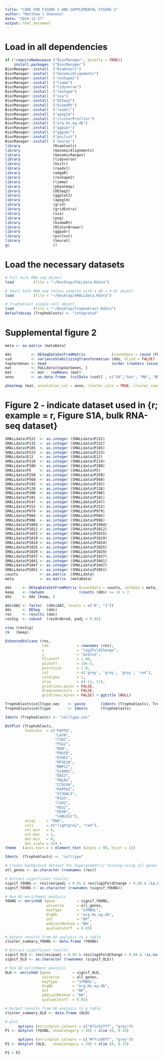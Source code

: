 ```yaml
---
title: "CODE FOR FIGURE 2 AND SUPPLEMENTAL FIGURE 2"
author: "Matthew J Shannon"
date: "2024-12-17"
output: html_document
---
```


# Load in all dependencies

```r
if (!requireNamespace ("BiocManager", quietly = TRUE))
    install.packages  ("BiocManager")
BiocManager::install  ("Rsamtools")
BiocManager::install  ("GenomicAlignments")
BiocManager::install  ("reshape2")
BiocManager::install  ("limma")
BiocManager::install  ("tidyverse")
BiocManager::install  ("reshape")
BiocManager::install  ("sva")
BiocManager::install  ("DESeq2")
BiocManager::install  ("biomaRt")
BiocManager::install  ("readxl")
BiocManager::install  ("apeglm")
BiocManager::install  ("clusterProfiler")
BiocManager::install  ("org.Hs.eg.db")
BiocManager::install  ("ggpubr")
BiocManager::install  ("ggpubr")
BiocManager::install  ("pvclust")
BiocManager::install  ('Seurat')
library               (Rsamtools)
library               (GenomicAlignments)
library               (GenomicRanges)
library               (tidyverse)
library               (knitr)
library               (readxl)
library               (edgeR)
library               (reshape2)
library               (limma)
library               (pheatmap)
library               (DESeq2)
library               (ggplot2)
library               (apeglm)
library               (grid)
library               (gridExtra)
library               (sva)
library               (png)
library               (biomaRt)
library               (RColorBrewer)
library               (ggpubr)
library               (pvclust)
library               (Seurat)
gc                    ()
```

# Load the necessary datasets

```r
# Full bulk RNA-seq object
load         (file = "~/Desktop/FULLdata.Rdata")

# Small bulk RNA-seq (minus samples with a GA = 9.0) object
load         (file = "~/Desktop/SMALLdata.Rdata")

# Trophoblast single-cell object
load         (file = "~/Desktop/Trophoblast.Rdata")
DefaultAssay (Trophoblasts) <- "integrated"
```

# Supplemental figure 2

```r
meta <- as.matrix (metaData)
```

```r
dds         <- DESeqDataSetFromMatrix            (countData = round (FULLdata), colData = meta, design = ~1)
vsd         <- varianceStabilizingTransformation (dds, blind = FALSE)
topVarGenes <- head                              (order (rowVars (assay (vsd)), decreasing = TRUE), 50)
mat         <- FULLdata[topVarGenes, ]
mat         <- mat - rowMeans (mat)
anno        <- as.data.frame  (colData (vsd)[ , c("GA","Sex", "MA", "BMI", "Smoke", "AI",  "AH")])

pheatmap (mat, annotation_col = anno, cluster_cols = TRUE, cluster_rows = TRUE) # Dendrogram used for Fig 2A and the heatmap is used for Fig S2
```

# Figure 2 - indicate dataset used in {r; example = r, Figure S1A, bulk RNA-seq dataset}

```r
SMALLdata$P122  <- as.integer (SMALLdata$P122)
SMALLdata$P132  <- as.integer (SMALLdata$P132)
SMALLdata$P185  <- as.integer (SMALLdata$P185)
SMALLdata$P223  <- as.integer (SMALLdata$P223)
SMALLdata$E12   <- as.integer (SMALLdata$E12)
SMALLdata$P219  <- as.integer (SMALLdata$P219)
SMALLdata$P280  <- as.integer (SMALLdata$P280)
SMALLdata$P5    <- as.integer (SMALLdata$P5)
SMALLdata$P250  <- as.integer (SMALLdata$P250)
SMALLdata$P568  <- as.integer (SMALLdata$P568)
SMALLdata$P193  <- as.integer (SMALLdata$P193)
SMALLdata$P126  <- as.integer (SMALLdata$P126)
SMALLdata$P300  <- as.integer (SMALLdata$P300)
SMALLdata$P181  <- as.integer (SMALLdata$P181)
SMALLdata$P247  <- as.integer (SMALLdata$P247)
SMALLdata$P252  <- as.integer (SMALLdata$P252)
SMALLdata$P979  <- as.integer (SMALLdata$P979)
SMALLdata$P984  <- as.integer (SMALLdata$P984)
SMALLdata$P996  <- as.integer (SMALLdata$P996)
SMALLdata$P1004 <- as.integer (SMALLdata$P1004)
SMALLdata$P1012 <- as.integer (SMALLdata$P1012)
SMALLdata$P1015 <- as.integer (SMALLdata$P1015)
SMALLdata$P1019 <- as.integer (SMALLdata$P1019)
SMALLdata$P1024 <- as.integer (SMALLdata$P1024)
SMALLdata$P1025 <- as.integer (SMALLdata$P1025)
SMALLdata$P1029 <- as.integer (SMALLdata$P1029)
SMALLdata$P1037 <- as.integer (SMALLdata$P1037)
SMALLdata$P1041 <- as.integer (SMALLdata$P1041)
SMALLdata$P1047 <- as.integer (SMALLdata$P1047)
SMALLdata$P1051 <- as.integer (SMALLdata$P1051)
counts          <- as.matrix  (SMALLdata)
meta            <- as.matrix  (metaData)
```

```r
dds     <- DESeqDataSetFromMatrix (countData = counts, colData = meta, design = ~ Batch + Sex + GA2)
keep    <- rowSums                (counts (dds) >= 1) > 3
dds     <- dds [keep, ]

dds$GA2 <- factor  (dds$GA2, levels = c("0", "1"))
dds     <- DESeq   (dds)
res     <- results (dds)
resSig  <- subset  (resOrdered, padj < 0.05)

view (resSig)
rm   (keep)
```

```r
EnhancedVolcano (res,
                 lab             = rownames (res),
                 x               = "log2FoldChange",
                 y               = "pvalue",
                 FCcutoff        = 1.00,
                 pCutoff         = 10e-5,
                 pointSize       = 2.0,
                 col             = c('grey', 'grey', 'grey', 'red'),
                 colAlpha        = 1,
                 xlim            = c(-11, 11),
                 gridlines.major = FALSE,
                 drawConnectors  = FALSE, 
                 gridlines.minor = FALSE) + ggtitle (NULL)
```

```r
Trophoblasts$celltype.sex    <- paste       (Idents (Trophoblasts), Trophoblasts$Sex, sep = "_")
Trophoblasts$celltype        <- Idents      (Trophoblasts)

Idents (Trophoblasts) <- "celltype.sex"

DotPlot (Trophoblasts,
         features  = c("PAPPA",
                       "LAYN",
                       "CSH2",
                       "PSG2",
                       "BGN",
                       "PDGFB",
                       "EFHD1",
                       "MFSD2A",
                       "MMP11",
                       "SCARB1",
                       "EBI3",
                       "FBLN1",
                       "CCDC69",
                       "PAPPA2",
                       "ST3GAL5",
                       "PSG5",
                       "CSH1",
                       "HES2",
                       "HEXB",
                       "CABLES1"),
         assay     = "RNA",
         cols      = c("lightgrey", "red"),
         col.min   = 0,
         col.max   = 1,
         dot.min   = 0,
         dot.scale = 15) +
theme   (axis.text.x = element_text (angle = 90, hjust = 1))

Idents  (Trophoblasts) <- "celltype"
```

```r
# Create background dataset for hypergeometric testing using all genes tested for significance in the results
all_genes <- as.character (rownames (res))

# Extract significant results
signif_YOUNG <- res[res$padj < 0.05 & res$log2FoldChange < 0.00 & !is.na (res$padj), ]
signif_YOUNG <- as.character (rownames (signif_YOUNG))

# Run GO enrichment analysis
YOUNG <- enrichGO (gene          = signif_YOUNG,
                   universe      = all_genes,
                   keyType       = "SYMBOL",
                   OrgDb         = "org.Hs.eg.db",
                   ont           = "BP",
                   pAdjustMethod = "BH",
                   qvalueCutoff  = 0.05)

# Output results from GO analysis to a table
cluster_summary_YOUNG <- data.frame (YOUNG)

# Extract significant results
signif_OLD <- res[res$padj < 0.05 & res$log2FoldChange > 0.00 & !is.na (res$padj), ]
signif_OLD <- as.character (rownames (signif_OLD))

# Run GO enrichment analysis
OLD <- enrichGO (gene          = signif_OLD,
                 universe      = all_genes,
                 keyType       = "SYMBOL",
                 OrgDb         = "org.Hs.eg.db",
                 ont           = "BP",
                 pAdjustMethod = "BH",
                 qvalueCutoff  = 0.05)

# Output results from GO analysis to a table
cluster_summary_OLD <- data.frame (OLD)

# plot
      options (enrichplot.colours = c("#71c837ff", "grey"))
P1 <- dotplot (YOUNG, showCategory = 20) + xlim (0, 0.15)

      options (enrichplot.colours = c("#ffcc00ff", "grey"))
P2 <- dotplot (OLD,   showCategory = 20) + xlim (0, 0.15)

P1 + P2
```
